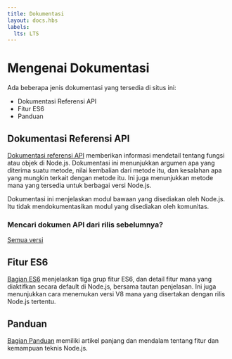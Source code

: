 ```yaml
---
title: Dokumentasi
layout: docs.hbs
labels:
  lts: LTS
---
```


# Mengenai Dokumentasi

Ada beberapa jenis dokumentasi yang tersedia di situs ini:

-   Dokumentasi Referensi API
-   Fitur ES6
-   Panduan

## Dokumentasi Referensi API

[Dokumentasi referensi API](https://nodejs.org/api/) memberikan informasi mendetail tentang fungsi atau objek di Node.js. Dokumentasi ini menunjukkan argumen apa yang diterima suatu metode, nilai kembalian dari metode itu, dan kesalahan apa yang mungkin terkait dengan metode itu. Ini juga menunjukkan metode mana yang tersedia untuk berbagai versi Node.js.

Dokumentasi ini menjelaskan modul bawaan yang disediakan oleh Node.js. Itu tidak mendokumentasikan modul yang disediakan oleh komunitas.

<div className="highlight-box">

### Mencari dokumen API dari rilis sebelumnya?

<NodeApiVersionLinks />

[Semua versi](https://nodejs.org/docs/)

</div>

## Fitur ES6

[Bagian ES6](/id/docs/es6/) menjelaskan tiga grup fitur ES6, dan detail fitur mana yang diaktifkan secara default di Node.js, bersama tautan penjelasan. Ini juga menunjukkan cara menemukan versi V8 mana yang disertakan dengan rilis Node.js tertentu.

## Panduan

[Bagian Panduan](/id/docs/guides/) memiliki artikel panjang dan mendalam tentang fitur dan kemampuan teknis Node.js.
